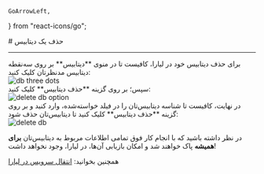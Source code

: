     GoArrowLeft,
} from "react-icons/go";

<Layout>
# حذف یک دیتابیس

<hr className="mb-2" />
برای حذف دیتابیس خود در لیارا، کافیست تا در منوی **دیتابیس** بر روی سه‌نقطه دیتابیس مدنظرتان کلیک کنید:

<div className="h-4" />
<img src="https://files.liara.ir/liara/docs/db-three-dots.png" alt="db three dots"/>
<div className="h-4" />
سپس؛ بر روی گزینه **حذف دیتابیس** کلیک کنید:
<div className="h-4" />
<img src="https://files.liara.ir/liara/docs/delete-a-db-option.png" alt="delete db option"/>
<div className="h-4" />
در نهایت، کافیست تا شناسه دیتابیس‌تان را در فیلد خواسته‌شده، وارد کنید و بر روی گزینه **حذف دیتابیس** کلیک کنید تا دیتابیس‌تان حذف شود:
<div className="h-4" />
<img src="https://files.liara.ir/liara/docs/delete-db.png" alt="delete db"/>
<div className="h-4" />

در نظر داشته باشید که با انجام کار فوق تمامی اطلاعات مربوط به دیتابیس‌تان
**برای همیشه** پاک خواهند شد و امکان بازیابی آن‌ها، در لیارا، وجود نخواهد داشت!

<Alert variant="success">
<p>
همچنین بخوانید: <a href="../move" className="blue-link">انتقال سرویس در لیارا</a>
</p>
</Alert>
</Layout>